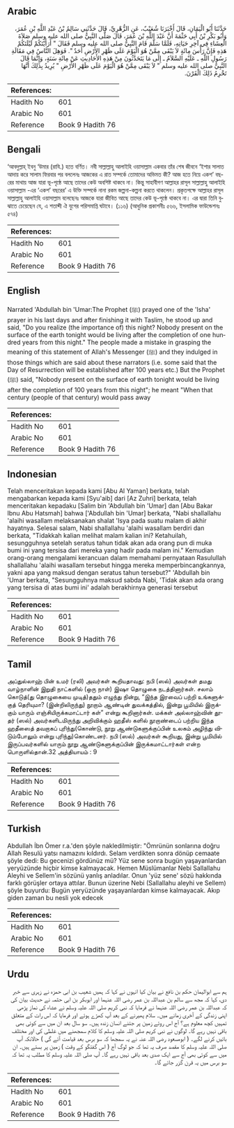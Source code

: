 ## Arabic


<div dir="rtl" lang="ar" style={{fontSize:'larger',backgroundColor:'#f8f9fa',padding:20}}>
حَدَّثَنَا أَبُو الْيَمَانِ، قَالَ أَخْبَرَنَا شُعَيْبٌ، عَنِ الزُّهْرِيِّ، قَالَ حَدَّثَنِي سَالِمُ بْنُ عَبْدِ اللَّهِ بْنِ عُمَرَ، وَأَبُو بَكْرِ بْنُ أَبِي حَثْمَةَ أَنَّ عَبْدَ اللَّهِ بْنَ عُمَرَ، قَالَ صَلَّى النَّبِيُّ صلى الله عليه وسلم صَلاَةَ الْعِشَاءِ فِي آخِرِ حَيَاتِهِ، فَلَمَّا سَلَّمَ قَامَ النَّبِيُّ صلى الله عليه وسلم فَقَالَ ‏"‏ أَرَأَيْتَكُمْ لَيْلَتَكُمْ هَذِهِ فَإِنَّ رَأْسَ مِائَةٍ لاَ يَبْقَى مِمَّنْ هُوَ الْيَوْمَ عَلَى ظَهْرِ الأَرْضِ أَحَدٌ ‏"‏‏.‏ فَوَهِلَ النَّاسُ فِي مَقَالَةِ رَسُولِ اللَّهِ ـ عَلَيْهِ السَّلاَمُ ـ إِلَى مَا يَتَحَدَّثُونَ مِنْ هَذِهِ الأَحَادِيثِ عَنْ مِائَةِ سَنَةٍ، وَإِنَّمَا قَالَ النَّبِيُّ صلى الله عليه وسلم ‏"‏ لاَ يَبْقَى مِمَّنْ هُوَ الْيَوْمَ عَلَى ظَهْرِ الأَرْضِ ‏"‏ يُرِيدُ بِذَلِكَ أَنَّهَا تَخْرِمُ ذَلِكَ الْقَرْنَ‏.‏
</div>
<div style={{backgroundColor:'#f8f9fa',padding:20, marginBottom: 10}}><table> <thead> <tr> <th>References:</th> <th></th> </tr> </thead> <tbody><tr><td>Hadith No</td><td>601</td></tr><tr><td>Arabic No</td><td>601</td></tr><tr><td>Reference</td><td>Book 9 Hadith 76</td></tr></tbody></table></div>

## Bengali


<div dir="ltr" lang="bn" style={{fontSize:'larger',backgroundColor:'#f8f9fa',padding:20}}>
‘আবদুল্লাহ্ ইবনু ‘উমার (রাযি.) হতে বর্ণিত। নবী সাল্লাল্লাহু আলাইহি ওয়াসাল্লাম একবার তাঁর শেষ জীবনে ‘ইশার সালাত আদায় করে সালাম ফিরবার পর বললেনঃ আজকের এ রাত সম্পর্কে তোমাদের অভিমত কী? আজ হতে নিয়ে একশ’ বছরের মাথায় আজ যারা ভূ-পৃষ্ঠে আছে তাদের কেউ অবশিষ্ট থাকবে না। কিন্তু সাহাবীগণ আল্লাহর রাসূল সাল্লাল্লাহু আলাইহি ওয়াসাল্লাম -এর ‘একশ’ বছরের’ এ উক্তি সম্পর্কে নানা রকম জল্পনা-কল্পনা করতে থাকলেন। প্রকৃতপক্ষে আল্লাহর রাসূল সাল্লাল্লাহু আলাইহি ওয়াসাল্লাম বলেছেনঃ আজকে যারা জীবিত আছে তাদের কেউ ভূ-পৃষ্ঠে থাকবে না। এর দ্বারা তিনি বুঝাতে চেয়েছেন যে, এ শতাব্দী ঐ যুগের পরিসমাপ্তি ঘটাবে। (১১৬) (আধুনিক প্রকাশনীঃ ৫৬৬, ইসলামিক ফাউন্ডেশনঃ ৫৭৪)
</div>
<div style={{backgroundColor:'#f8f9fa',padding:20, marginBottom: 10}}><table> <thead> <tr> <th>References:</th> <th></th> </tr> </thead> <tbody><tr><td>Hadith No</td><td>601</td></tr><tr><td>Arabic No</td><td>601</td></tr><tr><td>Reference</td><td>Book 9 Hadith 76</td></tr></tbody></table></div>

## English


<div dir="ltr" lang="en" style={{fontSize:'larger',backgroundColor:'#f8f9fa',padding:20}}>
Narrated 'Abdullah bin 'Umar:The Prophet (ﷺ) prayed one of the 'Isha' prayer in his last days and after finishing it with Taslim, he stood up and said, "Do you realize (the importance of) this night? Nobody present on the surface of the earth tonight would be living after the completion of one hundred years from this night." The people made a mistake in grasping the meaning of this statement of Allah's Messenger (ﷺ) and they indulged in those things which are said about these narrators (i.e. some said that the Day of Resurrection will be established after 100 years etc.) But the Prophet (ﷺ) said, "Nobody present on the surface of earth tonight would be living after the completion of 100 years from this night"; he meant "When that century (people of that century) would pass away
</div>
<div style={{backgroundColor:'#f8f9fa',padding:20, marginBottom: 10}}><table> <thead> <tr> <th>References:</th> <th></th> </tr> </thead> <tbody><tr><td>Hadith No</td><td>601</td></tr><tr><td>Arabic No</td><td>601</td></tr><tr><td>Reference</td><td>Book 9 Hadith 76</td></tr></tbody></table></div>

## Indonesian


<div dir="ltr" lang="id" style={{fontSize:'larger',backgroundColor:'#f8f9fa',padding:20}}>
Telah menceritakan kepada kami [Abu Al Yaman] berkata, telah mengabarkan kepada kami [Syu'aib] dari [Az Zuhri] berkata, telah menceritakan kepadaku [Salim bin 'Abdullah bin 'Umar] dan [Abu Bakar Ibnu Abu Hatsmah] bahwa ['Abdullah bin 'Umar] berkata, "Nabi shallallahu 'alaihi wasallam melaksanakan shalat 'Isya pada suatu malam di akhir hayatnya. Selesai salam, Nabi shallallahu 'alaihi wasallam berdiri dan berkata, "Tidakkah kalian melihat malam kalian ini? Ketahuilah, sesungguhnya setelah seratus tahun tidak akan ada orang pun di muka bumi ini yang tersisa dari mereka yang hadir pada malam ini." Kemudian orang-orang mengalami kerancuan dalam memahami pernyataan Rasulullah shallallahu 'alaihi wasallam tersebut hingga mereka memperbincangkannya, yakni apa yang maksud dengan seratus tahun tersebut?" 'Abdullah bin 'Umar berkata, "Sesungguhnya maksud sabda Nabi, 'Tidak akan ada orang yang tersisa di atas bumi ini' adalah berakhirnya generasi tersebut
</div>
<div style={{backgroundColor:'#f8f9fa',padding:20, marginBottom: 10}}><table> <thead> <tr> <th>References:</th> <th></th> </tr> </thead> <tbody><tr><td>Hadith No</td><td>601</td></tr><tr><td>Arabic No</td><td>601</td></tr><tr><td>Reference</td><td>Book 9 Hadith 76</td></tr></tbody></table></div>

## Tamil


<div dir="ltr" lang="ta" style={{fontSize:'larger',backgroundColor:'#f8f9fa',padding:20}}>
அப்துல்லாஹ் பின் உமர் (ரலி) அவர்கள் கூறியதாவது: நபி (ஸல்) அவர்கள் தமது வாழ்நாளின் இறுதி நாட்களில் (ஒரு நாள்) இஷா தொழுகை நடத்தினார்கள். சலாம் கொடுத்(து தொழுகையை முடித்)ததும் எழுந்து நின்று, “இந்த இரவைப் பற்றி உங்களுக்குத் தெரியுமா? (இன்றிலிருந்து) நூறாம் ஆண்டின் துவக்கத்தில், இன்று பூமியில் இருக்கும் யாரும் எஞ்சியிருக்கமாட்டார் கள்” என்று கூறினார்கள். மக்கள் அல்லாஹ்வின் தூதர் (ஸல்) அவர்களிடமிருந்து அறிவிக்கும் ஹதீஸ் களில் நூறாண்டைப் பற்றிய இந்த ஹதீஸைத் தவறாகப் புரிந்து(கொண்டு, நூறு ஆண்டுகளுக்குப்பின் உலகம் அழிந்து விடும்போலும் என்று புரிந்து)கொண்டனர். நபி (ஸல்) அவர்கள் கூறியது, இன்று பூமியில் இருப்பவர்களில் யாரும் நூறு ஆண்டுகளுக்குப்பின் இருக்கமாட்டார்கள் என்ற பொருளில்தான்.32 அத்தியாயம் : 9
</div>
<div style={{backgroundColor:'#f8f9fa',padding:20, marginBottom: 10}}><table> <thead> <tr> <th>References:</th> <th></th> </tr> </thead> <tbody><tr><td>Hadith No</td><td>601</td></tr><tr><td>Arabic No</td><td>601</td></tr><tr><td>Reference</td><td>Book 9 Hadith 76</td></tr></tbody></table></div>

## Turkish


<div dir="ltr" lang="tr" style={{fontSize:'larger',backgroundColor:'#f8f9fa',padding:20}}>
Abdullah İbn Ömer r.a.'den şöyle nakledilmiştir: "Ömrünün sonlarına doğru Allah Resulü yatsı namazını kıldırdı. Selam verdikten sonra dönüp cemaate şöyle dedi: Bu gecenizi gördünüz mü? Yüz sene sonra bugün yaşayanlardan yeryüzünde hiçbir kimse kalmayacak. Hemen Müslümanlar Nebi Sallallahu Aleyhi ve Sellem'in sözünü yanlış anladılar. Onun 'yüz sene' sözü hakkında farklı görüşler ortaya attılar. Bunun üzerine Nebi (Sallallahu aleyhi ve Sellem) şöyle buyurdu: Bugün yeryüzünde yaşayanlardan kimse kalmayacak. Akıp giden zaman bu nesli yok edecek
</div>
<div style={{backgroundColor:'#f8f9fa',padding:20, marginBottom: 10}}><table> <thead> <tr> <th>References:</th> <th></th> </tr> </thead> <tbody><tr><td>Hadith No</td><td>601</td></tr><tr><td>Arabic No</td><td>601</td></tr><tr><td>Reference</td><td>Book 9 Hadith 76</td></tr></tbody></table></div>

## Urdu


<div dir="rtl" lang="ur" style={{fontSize:'larger',backgroundColor:'#f8f9fa',padding:20}}>
ہم سے ابوالیمان حکم بن نافع نے بیان کیا انہوں نے کہا کہ ہمیں شعیب بن ابی حمزہ نے زہری سے خبر دی، کہا کہ مجھ سے سالم بن عبداللہ بن عمر رضی اللہ عنہما اور ابوبکر بن ابی حثمہ نے حدیث بیان کی کہ عبداللہ بن عمر رضی اللہ عنہما نے فرمایا کہ نبی کریم صلی اللہ علیہ وسلم نے عشاء کی نماز پڑھی اپنی زندگی کے آخری زمانے میں۔ سلام پھیرنے کے بعد آپ کھڑے ہوئے اور فرمایا کہ اس رات کے متعلق تمہیں کچھ معلوم ہے؟ آج اس روئے زمین پر جتنے انسان زندہ ہیں۔ سو سال بعد ان میں سے کوئی بھی باقی نہیں رہے گا۔ لوگوں نے نبی کریم صلی اللہ علیہ وسلم کا کلام سمجھنے میں غلطی کی اور مختلف باتیں کرنے لگے۔ ( ابومسعود رضی اللہ عنہ نے یہ سمجھا کہ سو برس بعد قیامت آئے گی ) حالانکہ آپ صلی اللہ علیہ وسلم کا مقصد صرف یہ تھا کہ جو لوگ آج ( اس گفتگو کے وقت ) زمین پر بستے ہیں۔ ان میں سے کوئی بھی آج سے ایک صدی بعد باقی نہیں رہے گا۔ آپ صلی اللہ علیہ وسلم کا مطلب یہ تھا کہ سو برس میں یہ قرن گزر جائے گا۔
</div>
<div style={{backgroundColor:'#f8f9fa',padding:20, marginBottom: 10}}><table> <thead> <tr> <th>References:</th> <th></th> </tr> </thead> <tbody><tr><td>Hadith No</td><td>601</td></tr><tr><td>Arabic No</td><td>601</td></tr><tr><td>Reference</td><td>Book 9 Hadith 76</td></tr></tbody></table></div>